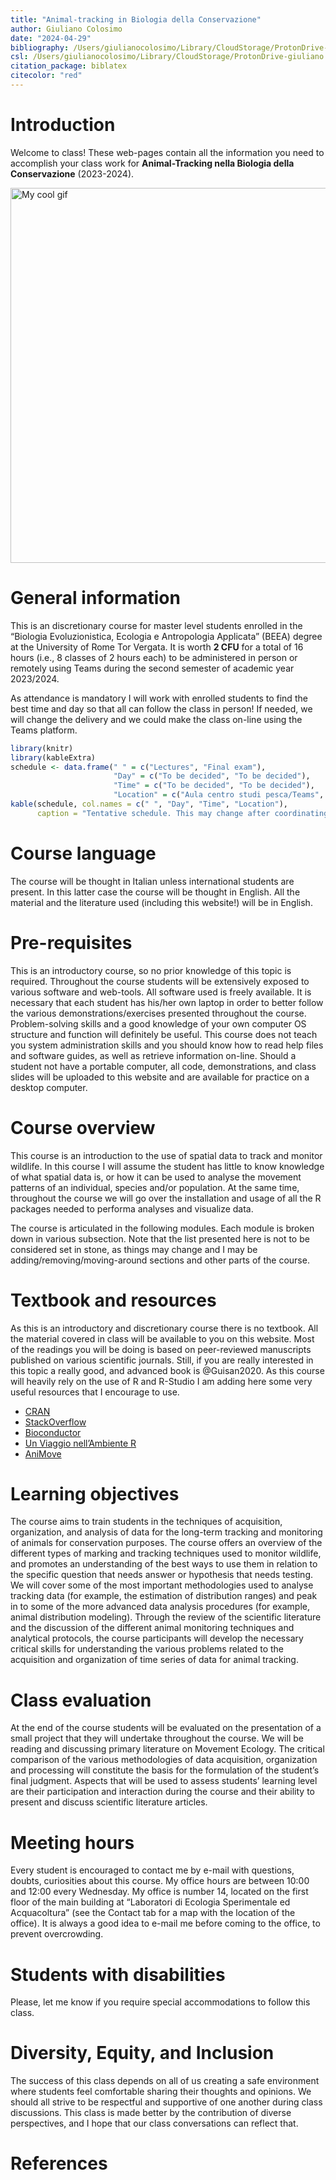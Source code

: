 ```yaml
---
title: "Animal-tracking in Biologia della Conservazione"
author: Giuliano Colosimo
date: "2024-04-29"
bibliography: /Users/giulianocolosimo/Library/CloudStorage/ProtonDrive-giuliano.colosimo@protonmail.com/manuscripts/literature/bibtex/comprehensive_database.bib
csl: /Users/giulianocolosimo/Library/CloudStorage/ProtonDrive-giuliano.colosimo@protonmail.com/manuscripts/literature/bibtex/apa_5th_edition.csl
citation_package: biblatex
citecolor: "red"
---
```


# Introduction

Welcome to class! These web-pages contain all the information you need to accomplish your class work for  **Animal-Tracking nella Biologia della Conservazione** (2023-2024).

<img src="./randomwalk/random_walk_simulation.gif" alt="My cool gif" width="800" height="600">

# General information

This is an discretionary course for master level students enrolled in the "Biologia Evoluzionistica, Ecologia e Antropologia Applicata" (BEEA) degree at the University of Rome Tor Vergata. It is worth **2 CFU** for a total of 16 hours (i.e., 8 classes of 2 hours each) to be administered in person or remotely using Teams during the second semester of academic year 2023/2024.


::: callout-note
As attendance is mandatory I will work with enrolled students to find the best time and day so that all can follow the class in person! If needed, we will change the delivery and we could make the class on-line using the Teams platform.
:::


```r
library(knitr)
library(kableExtra)
schedule <- data.frame(" " = c("Lectures", "Final exam"),
                       "Day" = c("To be decided", "To be decided"),
                       "Time" = c("To be decided", "To be decided"),
                       "Location" = c("Aula centro studi pesca/Teams", "Aula centro studi pesca/Teams"))
kable(schedule, col.names = c(" ", "Day", "Time", "Location"),
      caption = "Tentative schedule. This may change after coordinating with the students on the best time/day for classes.")
```

# Course language

The course will be thought in Italian unless international students are present. In this latter case the course will be thought in English. All the material and the literature used (including this website!) will be in English.

# Pre-requisites

This is an introductory course, so no prior knowledge of this topic is required. Throughout the course students will be extensively exposed to various software and web-tools. All software used is freely available. It is necessary that each student has his/her own laptop in order to better follow the various demonstrations/exercises presented throughout the course. Problem-solving skills and a good knowledge of your own computer OS structure and function will definitely be useful. This course does not teach you system administration skills and you should know how to read help files and software guides, as well as retrieve information on-line. Should a student not have a portable computer, all code, demonstrations, and class slides will be uploaded to this website and are available for practice on a desktop computer.

# Course overview

This course is an introduction to the use of spatial data to track and monitor wildlife. In this course I will assume the student has little to know knowledge of what spatial data is, or how it can be used to analyse the movement patterns of an individual, species and/or population. At the same time, throughout the course we will go over the installation and usage of all the R packages needed to performa analyses and visualize data.

The course is articulated in the following modules. Each module is broken down in various subsection. Note that the list presented here is not to be considered set in stone, as things may change and I may be adding/removing/moving-around sections and other parts of the course. 

# Textbook and resources

As this is an introductory and discretionary course there is no textbook. All the material covered in class will be available to you on this website. Most of the readings you will be doing is based on peer-reviewed manuscripts published on various scientific journals. Still, if you are really interested in this topic a really good, and advanced book is @Guisan2020. As this course will heavily rely on the use of R and R-Studio I am adding here some very useful resources that I encourage to use.

-   [CRAN](https://cran.r-project.org)
-   [StackOverflow](https://stackoverflow.com)
-   [Bioconductor](http://www.bioconductor.org)
-   [Un Viaggio nell'Ambiente R](https://tommaso-russo.github.io/libroR/index.html)
-   [AniMove](https://animove.org)

# Learning objectives

The course aims to train students in the techniques of acquisition, organization, and analysis of data for the long-term tracking and monitoring of animals for conservation purposes. The course offers an overview of the different types of marking and tracking techniques used to monitor wildlife, and promotes an understanding of the best ways to use them in relation to the specific question that needs answer or hypothesis that needs testing. We will cover some of the most important methodologies used to analyse tracking data (for example, the estimation of distribution ranges) and peak in to some of the more advanced data analysis procedures (for example, animal distribution modeling). Through the review of the scientific literature and the discussion of the different animal monitoring techniques and analytical protocols, the course participants will develop the necessary critical skills for understanding the various problems related to the acquisition and organization of time series of data for animal tracking.

# Class evaluation

At the end of the course students will be evaluated on the presentation of a small project that they will undertake throughout the course. We will be reading and discussing primary literature on Movement Ecology. The critical comparison of the various methodologies of data acquisition, organization and processing will constitute the basis for the formulation of the student's final judgment. Aspects that will be used to assess students' learning level are their participation and interaction during the course and their ability to present and discuss scientific literature articles.

# Meeting hours

Every student is encouraged to contact me by e-mail with questions, doubts, curiosities about this course. My office hours are between 10:00 and 12:00 every Wednesday. My office is number 14, located on the first floor of the main building at "Laboratori di Ecologia Sperimentale ed Acquacoltura" (see the Contact tab for a map with the location of the office). It is always a good idea to e-mail me before coming to the office, to prevent overcrowding.

# Students with disabilities

Please, let me know if you require special accommodations to follow this class.

# Diversity, Equity, and Inclusion

The success of this class depends on all of us creating a safe environment where students feel comfortable sharing their thoughts and opinions. We should all strive to be respectful and supportive of one another during class discussions. This class is made better by the contribution of diverse perspectives, and I hope that our class conversations can reflect that.

# References

